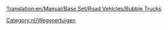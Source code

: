 [[Translation:en/Manual/Base Set/Road Vehicles/Bubble Trucks]]

{{nl/Wegvoertuig|name=MightyMover Bellentruck
|img=en/MightyMover Bubble.gif|price=£4.797 (€ 9.594)
|speed=30 mph (48 km/h)
|annual=£422 (€ 844)
|designed=1935
|life=15
|capacity=17 bubbels
}}
{{nl/Wegvoertuig|name=Powernaught Bellentruck
|img=en/Powernaught bubble.gif|price=£6.054 (€ 12.108)
|speed=55 mph (88 km/h)
|annual=£790 (€ 1.580)
|designed=1977
|life=15
|capacity=19 bubbels
}}
{{nl/Wegvoertuig|name=Wizzowow Bellentruck
|img=en/Wizzowow Bubble.gif|price=£6.481 (€ 12.962)
|speed=70 mph (112 km/h)
|annual=£1.131 (€ 2.262)
|designed=2011
|life=15
|capacity=22 bubbels
}}
[[Category:nl/Wegvoertuigen]]